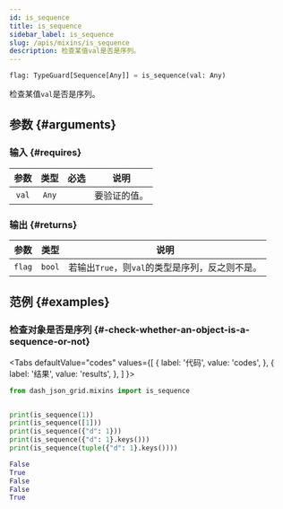 ```yaml
---
id: is_sequence
title: is_sequence
sidebar_label: is_sequence
slug: /apis/mixins/is_sequence
description: 检查某值val是否是序列。
---
```





<APITopBar type="func" isPrivate={true} source="mixins.is_sequence" />

```python
flag: TypeGuard[Sequence[Any]] = is_sequence(val: Any)
```

检查某值`val`是否是序列。

## 参数 {#arguments}

### 输入 {#requires}

| 参数  | 类型  |               必选                | <center>说明</center> |
| :---: | :---: | :-------------------------------: | --------------------- |
| `val` | `Any` | <InlineIcon icon={vsiCheckIcon}/> | 要验证的值。          |

### 输出 {#returns}

|  参数  |  类型  | <center>说明</center>                           |
| :----: | :----: | :---------------------------------------------- |
| `flag` | `bool` | 若输出`True`，则`val`的类型是序列，反之则不是。 |

## 范例 {#examples}

### <IconObjType type="term"/> 检查对象是否是序列 {#-check-whether-an-object-is-a-sequence-or-not}

<Tabs
  defaultValue="codes"
  values={[
    { label: '代码', value: 'codes', },
    { label: '结果', value: 'results', },
  ]
}>

<TabItem value="codes">

```python title="check_is_sequence.py" showLineNumbers
from dash_json_grid.mixins import is_sequence


print(is_sequence(1))
print(is_sequence([1]))
print(is_sequence({"d": 1}))
print(is_sequence({"d": 1}.keys()))
print(is_sequence(tuple({"d": 1}.keys())))
```

</TabItem>

<TabItem value="results">

```python
False
True
False
False
True
```

</TabItem>

</Tabs>
